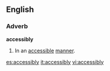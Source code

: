 ==English==

===Adverb===
'''accessibly'''

# In an [[accessible]] [[manner]].

[[es:accessibly]]
[[it:accessibly]]
[[vi:accessibly]]